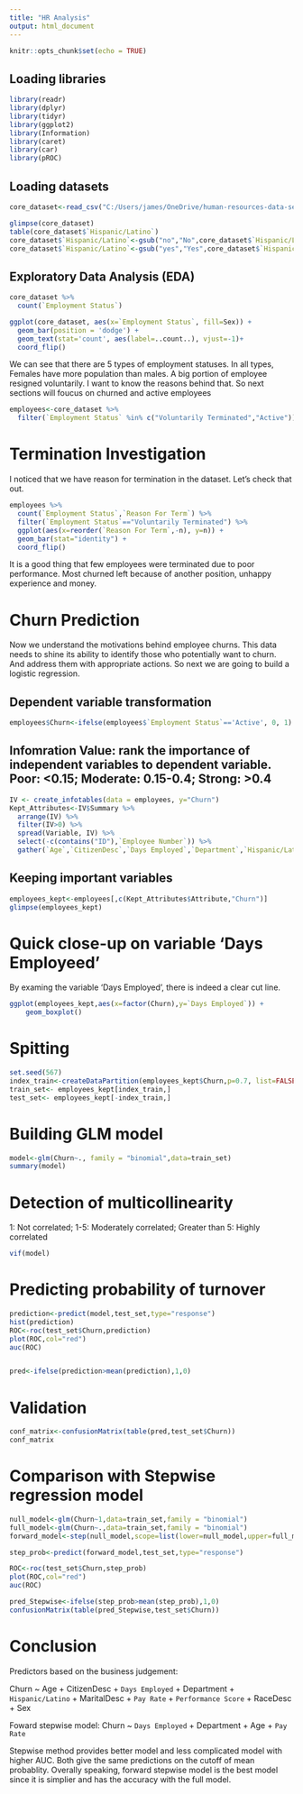 ---
title: "HR Analysis"
output: html_document
---

```{r setup, include=FALSE}
knitr::opts_chunk$set(echo = TRUE)
```

## Loading libraries
```{r echo=FALSE}
library(readr)
library(dplyr)
library(tidyr)
library(ggplot2)
library(Information)
library(caret)
library(car)
library(pROC)
```

## Loading datasets
```{r message=FALSE}
core_dataset<-read_csv("C:/Users/james/OneDrive/human-resources-data-set/HRDataset_v9.csv")
```

```{r}
glimpse(core_dataset)
table(core_dataset$`Hispanic/Latino`)
core_dataset$`Hispanic/Latino`<-gsub("no","No",core_dataset$`Hispanic/Latino`)
core_dataset$`Hispanic/Latino`<-gsub("yes","Yes",core_dataset$`Hispanic/Latino`)
```

## Exploratory Data Analysis (EDA)
```{r}
core_dataset %>%
  count(`Employment Status`)

ggplot(core_dataset, aes(x=`Employment Status`, fill=Sex)) +
  geom_bar(position = 'dodge') +
  geom_text(stat='count', aes(label=..count..), vjust=-1)+
  coord_flip()


```

We can see that there are 5 types of employment statuses. In all types, Females have more population than males. A big portion of employee resigned voluntarily. I want to know the reasons behind that. So next sections will foucus on churned and active employees


```{r}
employees<-core_dataset %>%
  filter(`Employment Status` %in% c("Voluntarily Terminated","Active"))
```

# Termination Investigation

I noticed that we have reason for termination in the dataset. Let's check that out.
```{r}
employees %>%
  count(`Employment Status`,`Reason For Term`) %>%
  filter(`Employment Status`=="Voluntarily Terminated") %>%
  ggplot(aes(x=reorder(`Reason For Term`,-n), y=n)) +
  geom_bar(stat="identity") +
  coord_flip()
```

It is a good thing that few employees were terminated due to poor performance. Most churned left because of another position, unhappy experience and money.

# Churn Prediction

Now we understand the motivations behind employee churns. This data needs to shine its ability to identify those who potentially want to churn. And address them with appropriate actions. So next we are going to build a logistic regression.

## Dependent variable transformation
```{r}
employees$Churn<-ifelse(employees$`Employment Status`=='Active', 0, 1)
```


## Infomration Value: rank the importance of independent variables to dependent variable. Poor: <0.15; Moderate: 0.15-0.4; Strong: >0.4
```{r}
IV <- create_infotables(data = employees, y="Churn")
Kept_Attributes<-IV$Summary %>%
  arrange(IV) %>%
  filter(IV>0) %>%
  spread(Variable, IV) %>%
  select(-c(contains("ID"),`Employee Number`)) %>%
  gather(`Age`,`CitizenDesc`,`Days Employed`,`Department`,`Hispanic/Latino`,  `MaritalDesc`,`Pay Rate`,`Performance Score`,`RaceDesc`,`Sex`, key="Attribute",value = "IV")

```

## Keeping important variables
```{r}
employees_kept<-employees[,c(Kept_Attributes$Attribute,"Churn")]
glimpse(employees_kept)
```

# Quick close-up on variable 'Days Employeed'
By examing the variable 'Days Employed', there is indeed a clear cut line.
```{r}
ggplot(employees_kept,aes(x=factor(Churn),y=`Days Employed`)) +
    geom_boxplot()
```


# Spitting
```{r}
set.seed(567)
index_train<-createDataPartition(employees_kept$Churn,p=0.7, list=FALSE)
train_set<- employees_kept[index_train,]
test_set<- employees_kept[-index_train,]
```

# Building GLM model
```{r}
model<-glm(Churn~., family = "binomial",data=train_set)
summary(model)
```

# Detection of multicollinearity

1: Not correlated; 1-5: Moderately correlated; Greater than 5: Highly correlated
```{r}
vif(model)
```

# Predicting probability of turnover
```{r}
prediction<-predict(model,test_set,type="response")
hist(prediction)
ROC<-roc(test_set$Churn,prediction)
plot(ROC,col="red")
auc(ROC)


pred<-ifelse(prediction>mean(prediction),1,0)
```

# Validation
```{r}
conf_matrix<-confusionMatrix(table(pred,test_set$Churn))
conf_matrix
```

# Comparison with Stepwise regression model
```{r}
null_model<-glm(Churn~1,data=train_set,family = "binomial")
full_model<-glm(Churn~.,data=train_set,family = "binomial")
forward_model<-step(null_model,scope=list(lower=null_model,upper=full_model),direction="forward")

step_prob<-predict(forward_model,test_set,type="response")

ROC<-roc(test_set$Churn,step_prob)
plot(ROC,col="red")
auc(ROC)

pred_Stepwise<-ifelse(step_prob>mean(step_prob),1,0)
confusionMatrix(table(pred_Stepwise,test_set$Churn))
```

# Conclusion

Predictors based on the business judgement: 

Churn ~ Age + CitizenDesc + `Days Employed` + Department +  `Hispanic/Latino` + MaritalDesc + `Pay Rate` + `Performance Score` + RaceDesc + Sex

Foward stepwise model:
Churn ~ `Days Employed` + Department + Age + `Pay Rate`


Stepwise method provides better model and less complicated model with higher AUC. Both give the same predictions on the cutoff of mean probablity. Overally speaking, forward stepwise model is the best model since it is simplier and has the accuracy with the full model.